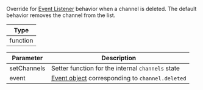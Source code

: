 Override for [Event Listener](#event-listeners) behavior when a channel is deleted.
The default behavior removes the channel from the list.

| Type |
| - |
| function |

| Parameter | Description |
| - | - |
| setChannels | Setter function for the internal `channels` state |
| event | [Event object](https://getstream.io/chat/docs/react/event_object/#event-object) corresponding to `channel.deleted` |
